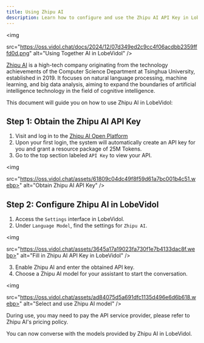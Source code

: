 ```yaml
---
title: Using Zhipu AI
description: Learn how to configure and use the Zhipu AI API Key in LobeVidol to start conversing with the models provided by Zhipu AI.
---
```


<img

src="https://oss.vidol.chat/docs/2024/12/07d349ed2c9cc4f06acdbb2359fffd0d.png"
alt="Using Together AI in LobeVidol"
/>

[Zhipu AI](https://www.zhipuai.cn/) is a high-tech company originating from the technology achievements of the Computer Science Department at Tsinghua University, established in 2019. It focuses on natural language processing, machine learning, and big data analysis, aiming to expand the boundaries of artificial intelligence technology in the field of cognitive intelligence.

This document will guide you on how to use Zhipu AI in LobeVidol:

## Step 1: Obtain the Zhipu AI API Key

1. Visit and log in to the [Zhipu AI Open Platform](https://open.bigmodel.cn/)
2. Upon your first login, the system will automatically create an API key for you and grant a resource package of 25M Tokens.
3. Go to the top section labeled `API Key` to view your API.

<img

src="https://oss.vidol.chat/assets/61809c04dc49f8f59d61a7bc001b4c51.webp>"
alt="Obtain Zhipu AI API Key"
/>

## Step 2: Configure Zhipu AI in LobeVidol

1. Access the `Settings` interface in LobeVidol.
2. Under `Language Model`, find the settings for `Zhipu AI`.

<img

src="https://oss.vidol.chat/assets/3645a17a19023fa730f1e7b4133dac8f.webp>"
alt="Fill in Zhipu AI API Key in LobeVidol"
/>

3. Enable Zhipu AI and enter the obtained API key.
4. Choose a Zhipu AI model for your assistant to start the conversation.

<img

src="https://oss.vidol.chat/assets/ad84075d5a691dfc1135d496e6d6b618.webp>"
alt="Select and use Zhipu AI model"
/>

<Warning>During use, you may need to pay the API service provider, please refer to Zhipu AI's pricing policy.</Warning>

You can now converse with the models provided by Zhipu AI in LobeVidol.

